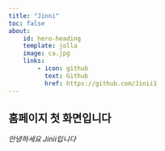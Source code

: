 ```yaml
---
title: "Jinni"
toc: false
about:
    id: hero-heading
    template: jolla
    image: ca.jpg
    links:
        - icon: github
          text: Github
          href: https://github.com/Jinii1
---
```


## 홈페이지 첫 화면입니다

*안녕하세요 Jinii입니다*

